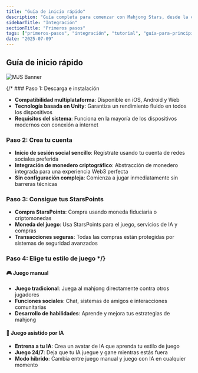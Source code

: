 ```yaml
---
title: "Guía de inicio rápido"
description: "Guía completa para comenzar con Mahjong Stars, desde la creación de la cuenta hasta tu primera partida con IA"
sidebarTitle: "Integración"
sectionTitle: "Primeros pasos"
tags: ["primeros-pasos", "integración", "tutorial", "guía-para-principiantes"]
date: "2025-07-09"
---
```


## Guía de inicio rápido

![MJS Banner](/static/images/comingsoon.webp)

{/* ### Paso 1: Descarga e instalación
- **Compatibilidad multiplataforma**: Disponible en iOS, Android y Web
- **Tecnología basada en Unity**: Garantiza un rendimiento fluido en todos los dispositivos
- **Requisitos del sistema**: Funciona en la mayoría de los dispositivos modernos con conexión a internet

### Paso 2: Crea tu cuenta
- **Inicio de sesión social sencillo**: Regístrate usando tu cuenta de redes sociales preferida
- **Integración de monedero criptográfico**: Abstracción de monedero integrada para una experiencia Web3 perfecta
- **Sin configuración compleja**: Comienza a jugar inmediatamente sin barreras técnicas

### Paso 3: Consigue tus StarsPoints
- **Compra StarsPoints**: Compra usando moneda fiduciaria o criptomonedas
- **Moneda del juego**: Usa StarsPoints para el juego, servicios de IA y compras
- **Transacciones seguras**: Todas las compras están protegidas por sistemas de seguridad avanzados

### Paso 4: Elige tu estilo de juego */}

#### 🎮 Juego manual
- **Juego tradicional**: Juega al mahjong directamente contra otros jugadores
- **Funciones sociales**: Chat, sistemas de amigos e interacciones comunitarias
- **Desarrollo de habilidades**: Aprende y mejora tus estrategias de mahjong

#### 🤖 Juego asistido por IA
- **Entrena a tu IA**: Crea un avatar de IA que aprenda tu estilo de juego
- **Juego 24/7**: Deja que tu IA juegue y gane mientras estás fuera
- **Modo híbrido**: Cambia entre juego manual y juego con IA en cualquier momento